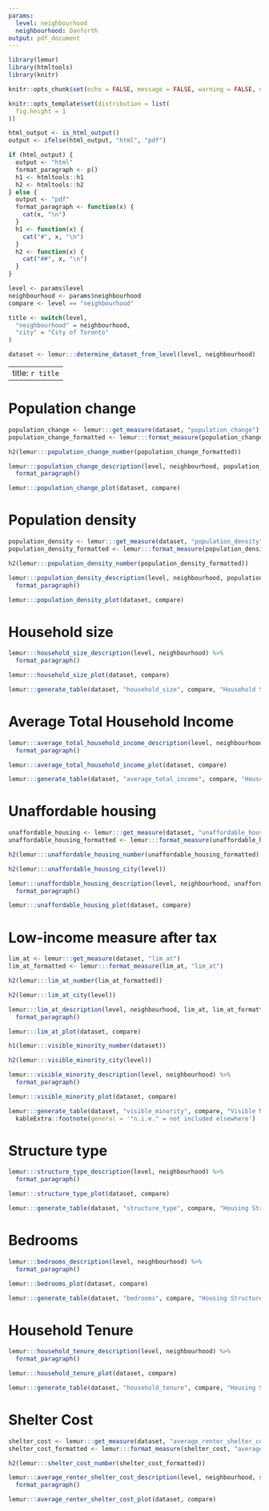 ```yaml
---
params:
  level: neighbourhood
  neighbourhood: Danforth
output: pdf_document
---
```


```r
library(lemur)
library(htmltools)
library(knitr)

knitr::opts_chunk$set(echo = FALSE, message = FALSE, warning = FALSE, dpi = 300, results = "asis", out.width = "100%")

knitr::opts_template$set(distribution = list(
  fig.height = 1
))

html_output <- is_html_output()
output <- ifelse(html_output, "html", "pdf")

if (html_output) {
  output <- "html"
  format_paragraph <- p()
  h1 <- htmltools::h1
  h2 <- htmltools::h2
} else {
  output <- "pdf"
  format_paragraph <- function(x) {
    cat(x, "\n")
  }
  h1 <- function(x) {
    cat("#", x, "\n")
  }
  h2 <- function(x) {
    cat("##", x, "\n")
  }
}

level <- params$level
neighbourhood <- params$neighbourhood
compare <- level == "neighbourhood"

title <- switch(level,
  "neighbourhood" = neighbourhood,
  "city" = "City of Toronto"
)

dataset <- lemur:::determine_dataset_from_level(level, neighbourhood)
```

---
title: `r title`
---

# Population change

```r
population_change <- lemur:::get_measure(dataset, "population_change")
population_change_formatted <- lemur:::format_measure(population_change, "population_change")

h2(lemur:::population_change_number(population_change_formatted))

lemur:::population_change_description(level, neighbourhood, population_change, population_change_formatted) %>%
  format_paragraph()

lemur:::population_change_plot(dataset, compare)
```

# Population density

```r
population_density <- lemur:::get_measure(dataset, "population_density")
population_density_formatted <- lemur:::format_measure(population_density, "population_density")

h2(lemur:::population_density_number(population_density_formatted))

lemur:::population_density_description(level, neighbourhood, population_density, population_density_formatted) %>%
  format_paragraph()

lemur:::population_density_plot(dataset, compare)
```

# Household size 

```r
lemur:::household_size_description(level, neighbourhood) %>%
  format_paragraph()

lemur:::household_size_plot(dataset, compare)

lemur:::generate_table(dataset, "household_size", compare, "Household Size", "Percent")
```

# Average Total Household Income 

```r
lemur:::average_total_household_income_description(level, neighbourhood) %>%
  format_paragraph()

lemur:::average_total_household_income_plot(dataset, compare)

lemur:::generate_table(dataset, "average_total_income", compare, "Household Size", "Percent", format = "dollar", output = output)
```

# Unaffordable housing

```r
unaffordable_housing <- lemur:::get_measure(dataset, "unaffordable_housing")
unaffordable_housing_formatted <- lemur:::format_measure(unaffordable_housing, "unaffordable_housing")

h2(lemur:::unaffordable_housing_number(unaffordable_housing_formatted))

h2(lemur:::unaffordable_housing_city(level))

lemur:::unaffordable_housing_description(level, neighbourhood, unaffordable_housing, unaffordable_housing_formatted) %>%
  format_paragraph()

lemur:::unaffordable_housing_plot(dataset, compare)
```

# Low-income measure after tax

```r
lim_at <- lemur:::get_measure(dataset, "lim_at")
lim_at_formatted <- lemur:::format_measure(lim_at, "lim_at")

h2(lemur:::lim_at_number(lim_at_formatted))

h2(lemur:::lim_at_city(level))

lemur:::lim_at_description(level, neighbourhood, lim_at, lim_at_formatted) %>%
  format_paragraph()

lemur:::lim_at_plot(dataset, compare)
```

```r
h1(lemur:::visible_minority_number(dataset))

h2(lemur:::visible_minority_city(level))

lemur:::visible_minority_description(level, neighbourhood) %>%
  format_paragraph()

lemur:::visible_minority_plot(dataset, compare)

lemur:::generate_table(dataset, "visible_minority", compare, "Visible Minority Group", "Percent", output = output) %>%
  kableExtra::footnote(general = '"n.i.e." = not included elsewhere')
```

# Structure type

```r
lemur:::structure_type_description(level, neighbourhood) %>%
  format_paragraph()

lemur:::structure_type_plot(dataset, compare)

lemur:::generate_table(dataset, "structure_type", compare, "Housing Structure Type", "Percent", output = output)
```

# Bedrooms

```r
lemur:::bedrooms_description(level, neighbourhood) %>%
  format_paragraph()

lemur:::bedrooms_plot(dataset, compare)

lemur:::generate_table(dataset, "bedrooms", compare, "Housing Structure Type", "Percent", output = output)
```

# Household Tenure

```r
lemur:::household_tenure_description(level, neighbourhood) %>%
  format_paragraph()

lemur:::household_tenure_plot(dataset, compare)

lemur:::generate_table(dataset, "household_tenure", compare, "Housing Structure Type", "Percent", output = output)
```

# Shelter Cost

```r
shelter_cost <- lemur:::get_measure(dataset, "average_renter_shelter_cost")
shelter_cost_formatted <- lemur:::format_measure(shelter_cost, "average_renter_shelter_cost")

h2(lemur:::shelter_cost_number(shelter_cost_formatted))

lemur:::average_renter_shelter_cost_description(level, neighbourhood, shelter_cost, shelter_cost_formatted) %>%
  format_paragraph()

lemur:::average_renter_shelter_cost_plot(dataset, compare)
```

